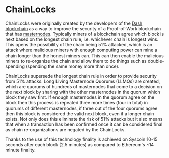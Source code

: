
# ChainLocks

ChainLocks were originally created by the developers of the [Dash blockchain](https://www.dash.org/blog/mitigating-51-percent-attacks/) as a way to improve the security of a Proof-of-Work blockchain that has [masternodes](masternodes). Typically miners of a blockchain agree which block is next based on the longest chain rule, i.e. whichever chain is longest wins. This opens the possibility of the chain being 51% attacked, which is an attack where malicious miners with enough computing power can mine a chain longer than the honest miners can. This can then enable the malicious miners to re-organize the chain and allow them to do things such as double-spending (spending the same money more than once).

ChainLocks supersede the longest chain rule in order to provide security from 51% attacks. Long Living Masternode Quorums (LLMQs) are created, which are quorums of hundreds of masternodes that come to a decision on the next block by sharing with the other masternodes in the quorum which block they saw first. If enough masternodes in the quorum agree on the block then this process is repeated three more times (four in total) in quorums of different masternodes, if three out of the four quorums agree then this block is considered the valid next block, even if a longer chain exists. Not only does this eliminate the risk of 51% attacks but it also means that when a transaction has been confirmed once it can be considered final as chain re-organizations are negated by the ChainLocks.

Thanks to the use of this technology finality is achieved on Syscoin 10-15 seconds after each block (2.5 minutes) as compared to Ethereum's ~14 minute finality.
